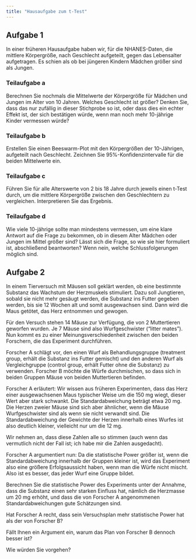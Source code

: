```yaml
---
title: "Hausaufgabe zum t-Test"
---
```


## Aufgabe 1

In einer früheren Hausaufgabe haben wir, für die NHANES-Daten, die mittlere Körpergröße, nach Geschlecht aufgeteilt, gegen das Lebensalter aufgetragen. Es schien als ob bei jüngeren Kindern Mädchen größer sind als Jungen.

### Teilaufgabe a

Berechnen Sie nochmals die Mittelwerte der Körpergröße für Mädchen und Jungen im Alter von 10 Jahren.  Welches Geschlecht ist größer? Denken Sie, dass das nur zufällig in dieser Stichprobe so ist, oder dass dies ein echter Effekt ist, der sich bestätigen würde, wenn man noch mehr 10-jährige Kinder vermessen würde? 

### Teilaufgabe b

Erstellen Sie einen Beeswarm-Plot mit den Körpergrößen der 10-Jährigen, aufgeteilt nach Geschlecht. Zeichnen Sie 95%-Konfidenzintervalle für die beiden Mittelwerte ein.

### Teilaufgabe c

Führen Sie für alle Alterswerte von 2 bis 18 Jahre durch jeweils einen t-Test durch, um die mittlere Körpergröße zwischen den Geschlechtern zu vergleichen. Interpretieren Sie das Ergebnis.

### Teilaufgabe d

Wie viele 10-jährige sollte man mindestens vermessen, um eine klare Antwort auf die Frage zu bekommen, ob in diesem Alter Mädchen oder Jungen im Mittel größer sind? Lässt sich die Frage, so wie sie hier formuliert ist, abschließend beantworten? Wenn nein, welche Schlussfolgerungen möglich sind.

## Aufgabe 2

In einem Tierversuch mit Mäusen soll geklärt werden, ob eine bestimmte Substanz das Wachstum der Herzmuskels stimuliert. Dazu soll Jungtieren, sobald sie nicht mehr gesäugt werden, die Substanz ins Futter gegeben werden, bis sie 12 Wochen alt und somit ausgewachsen sind. Dann wird die Maus getötet, das Herz entnommen und gewogen. 

Für den Versuch stehen 14 Mäuse zur Verfügung, die von 2 Muttertieren geworfen wurden. Je 7 Mäuse sind also Wurfgeschwister ("litter mates"). Nun kommt es zu einer Meinungsverschiedenheit zwischen den beiden Forschern, die das Experiment durchführen.

Forscher A schlägt vor, den einen Wurf als Behandlungsgruppe (treatment group, erhält die Substanz ins Futter gemischt) und den anderen Wurf als Vergleichgruppe (control group, erhält Futter ohne die Substanz) zu verwenden. Forscher B möchte die Würfe durchmischen, so dass sich in beiden Gruppen Mäuse von beiden Muttertieren befinden.

Forscher A erläutert: Wir wissen aus früheren Experimenten, dass das Herz einer ausgewachsenen Maus typischer Weise um die 150 mg wiegt, dieser Wert aber stark schwankt. Die Standardabweichung beträgt etwa 20 mg. Die Herzen zweier Mäuse sind sich aber ähnlicher, wenn die Mäuse Wurfgeschwister sind als wenn sie nicht verwandt sind. Die Standardabweichung der Gewichte der Herzen innerhalb eines Wurfes ist also deutlich kleiner, vielleicht nur um die 12 mg. 

Wir nehmen an, dass diese Zahlen alle so stimmen (auch wenn das vermutlich nicht der Fall ist; ich habe mir die Zahlen ausgedacht).

Forscher A argumentiert nun: Da die statistische Power größer ist, wenn die Standardabweichung innerhalb der Gruppen kleiner ist, wird das Experiment also eine größere Erfolgsaussicht haben, wenn man die Würfe nicht mischt. Also ist es besser, das jeder Wurf eine Gruppe bildet.

Berechnen Sie die statistische Power des Experiments unter der Annahme, dass die Substanz einen sehr starken Einfluss hat, nämlich die Herzmasse um 20 mg erhöht, und dass die von Forscher A angenommenen Standardabweichungen gute Schätzungen sind. 

Hat Forscher A recht, dass sein Versuchsplan mehr statistische Power hat als der von Forscher B?

Fällt Ihnen ein Argument ein, warum das Plan von Forscher B dennoch besser ist?

Wie würden Sie vorgehen?

